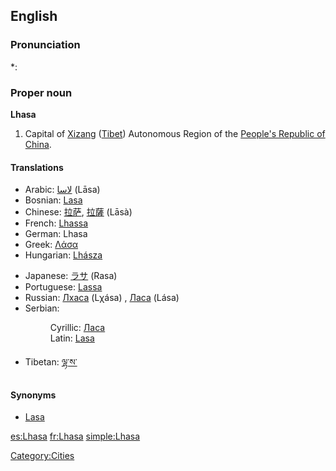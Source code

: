 ==English==
{{wikipedia}}

===Pronunciation===
*: {{rhymes|ɑːsə}}

===Proper noun===
'''Lhasa'''

# Capital of [[Xizang]] ([[Tibet]]) Autonomous Region of the [[People's Republic of China]].

====Translations====
{{trans-top|Capital of Xizang (Tibet)}}
* Arabic: [[لاسا]] (Lāsa)
* Bosnian: [[Lasa#Bosnian|Lasa]] {{f}}
* Chinese: [[拉萨]], [[拉薩]] (Lāsà)
* French: [[Lhassa]]
* German: Lhasa
* Greek: [[Λάσα]]
* Hungarian: [[Lhásza]]
{{trans-mid}}
* Japanese: [[ラサ]] (Rasa)
* Portuguese: [[Lassa]]
* Russian: [[Лхаса]] (Lχása) {{f}}, [[Ласа]] (Lása) {{f}}
* Serbian:
*: Cyrillic: [[Ласа#Serbian|Ласа]] {{f}}
*: Latin: [[Lasa#Serbian|Lasa]] {{f}}
* Tibetan: [[ལྷ་ས་]]
{{trans-bottom}}

====Synonyms====
* [[Lasa]]

[[Category:Cities]]

[[es:Lhasa]]
[[fr:Lhasa]]
[[simple:Lhasa]]